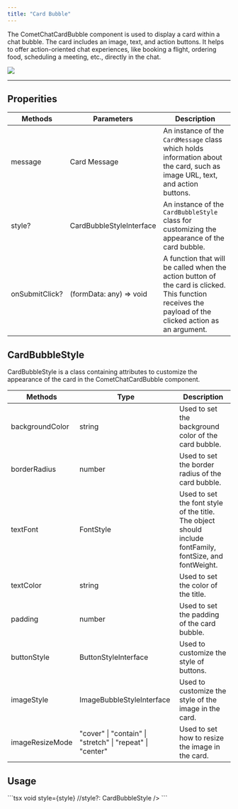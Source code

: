 ```yaml
---
title: "Card Bubble"
---
```


The CometChatCardBubble component is used to display a card within a chat bubble. The card includes an image, text, and action buttons. It helps to offer action-oriented chat experiences, like booking a flight, ordering food, scheduling a meeting, etc., directly in the chat.

<Frame>
  <img src="/images/a44e097a-1uiubx53jq7dkmcqnbq3na6n6721934evr0yyg03jdmlnwys4khdv2d0w36y7tmt-d83e7d61ec4875a1c3787b29ce757069.png" />
</Frame>

***

## Properities

| Methods        | Parameters               | Description                                                                                                                                            |
| -------------- | ------------------------ | ------------------------------------------------------------------------------------------------------------------------------------------------------ |
| message        | Card Message             | An instance of the `CardMessage` class which holds information about the card, such as image URL, text, and action buttons.                            |
| style?         | CardBubbleStyleInterface | An instance of the `CardBubbleStyle` class for customizing the appearance of the card bubble.                                                          |
| onSubmitClick? | (formData: any) => void  | A function that will be called when the action button of the card is clicked. This function receives the payload of the clicked action as an argument. |

## CardBubbleStyle

CardBubbleStyle is a class containing attributes to customize the appearance of the card in the CometChatCardBubble component.

| Methods         | Type                                                      | Description                                                                                              |
| --------------- | --------------------------------------------------------- | -------------------------------------------------------------------------------------------------------- |
| backgroundColor | string                                                    | Used to set the background color of the card bubble.                                                     |
| borderRadius    | number                                                    | Used to set the border radius of the card bubble.                                                        |
| textFont        | FontStyle                                                 | Used to set the font style of the title. The object should include fontFamily, fontSize, and fontWeight. |
| textColor       | string                                                    | Used to set the color of the title.                                                                      |
| padding         | number                                                    | Used to set the padding of the card bubble.                                                              |
| buttonStyle     | ButtonStyleInterface                                      | Used to customize the style of buttons.                                                                  |
| imageStyle      | ImageBubbleStyleInterface                                 | Used to customize the style of the image in the card.                                                    |
| imageResizeMode | "cover" \| "contain" \| "stretch" \| "repeat" \| "center" | Used to set how to resize the image in the card.                                                         |

## Usage

<Tabs>
<Tab title="TypeScript">
```tsx
<CometChatCardBubble
  message={message} //message: CardMessage
  onSubmitClick={onSubmitClick} //onSubmitClick?: (data: any) => void
  style={style} //style?: CardBubbleStyle
/>
```

</Tab>

</Tabs>
